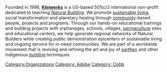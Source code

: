 Founded in 1998, '''[http://www.kleiwerks.org Kleiwerks]''' is a US-based 501(c)3 international non-profit dedicated to teaching [[Natural building|Natural Building]]. We promote [[sustainable living]], social transformation and planetary healing through [[community]]-based people, projects and programs. Through our hands-on educational trainings and building projects with orphanages, schools, villages, [[permaculture]] sites and educational centers, we help generate regional networks of Natural Builders while creating public demonstration epicenters of sustainable living and ongoing service for in-need communities. We are part of a worldwide movement that is reviving and refining the art and joy of [[earthen construction|earthen]] and other indigenous [[building]] techniques.

{{Stub}}

[[Category:Organizations]]
[[Category: Adobe]]
[[Category: Cobb]]